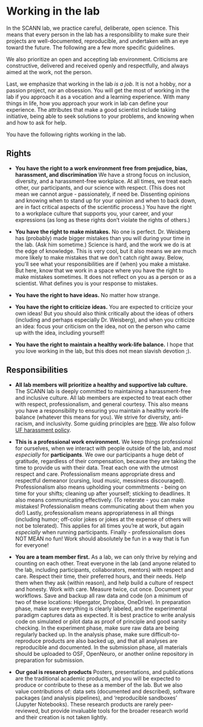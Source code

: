 # Working in the lab

In the SCANN lab, we practice careful, deliberate, open science. This means that every person in the lab has a responsibility to make sure their projects are well-documented, reproducible, and undertaken with an eye toward the future. The following are a few more specific guidelines.

We also prioritize an open and accepting lab environment. Criticisms are constructive, delivered and received openly and respectfully, and always aimed at the work, not the person. 

Last, we emphasize that working in the lab *is a job*. It is not a hobby, nor a passion project, nor an obsession. You will get the most of working in the lab if you approach it as a vocation and a learning experience. With many things in life, how you approach your work in lab can define your experience. The attributes that make a good scientist include taking initiative, being able to seek solutions to your problems, and knowing when and how to ask for help. 

You have the following rights working in the lab. 

## Rights
* **You have the right to a work environment free from prejudice, bias, harassment, and discrimination**
We have a strong focus on inclusion, diversity, and a harassment-free workplace. At all times, we treat each other, our participants, and our science with respect. (This does not mean we cannot argue - passionately, if need be. Dissenting opinions and knowing when to stand up for your opinion and when to back down, are in fact critical aspects of the scientific process.) You have the right to a workplace culture that supports you, your career, and your expressions (as long as these rights don’t violate the rights of others.)

* **You have the right to make mistakes.** No one is perfect. Dr. Weisberg has (probably) made bigger mistakes than you will during your time in the lab. (Ask him sometime.) Science is hard, and the work we do is at the edge of knowledge. This is very cool, but it also means we are much more likely to make mistakes that we don’t catch right away. Below, you’ll see what your responsibilities are if (when) you make a mistake. But here, know that we work in a space where you have the right to make mistakes sometimes. It does not reflect on you as a person or as a scientist. What defines you is your response to mistakes. 

* **You have the right to have ideas.** No matter how strange.

* **You have the right to criticize ideas.** You are expected to criticize your own ideas! But you should also think critically about the ideas of others (including and perhaps especially Dr. Weisberg), and when you criticize an idea: focus your criticism on the idea, not on the person who came up with the idea, including yourself!

* **You have the right to maintain a healthy work-life balance.** I hope that you love working in the lab, but this does not mean slavish devotion ;). 

## Responsibilities
* **All lab members will prioritize a healthy and supportive lab culture.**
  The SCANN lab is deeply committed to maintaining a harassment-free and inclusive culture. All lab members are expected to treat each other with respect, professionalism, and general courtesy. This also means you have a responsibility to ensuring you maintain a healthy work-life balance (whatever this means for you). We strive for diversity, anti-racism, and inclusivity. Some guiding principles are [here](https://coco-net.org/wp-content/uploads/2019/11/Coco-WhiteSupCulture-ENG4.pdf). We also follow [UF harassment policy](https://hr.ufl.edu/forms-policies/policies-managers/sexual-harassment/).

* **This is a professional work environment.**
We keep things professional for ourselves, when we interact with people outside of the lab, and *most especially* for **participants**. We owe our participants a huge debt of gratitude, regardless of their compensation, because they are taking the time to provide us with their data. Treat each one with the utmost respect and care. Professionalism means appropriate dress and respectful demeanor (cursing, loud music, messiness discouraged). Professionalism also means upholding your commitments - being on time for your shifts; cleaning up after yourself; sticking to deadlines. It also means communicating effectively. (To reiterate - you can make mistakes! Professionalism means communicating about them when you do!) Lastly, professionalism means appropriateness in all things (including humor; off-color jokes or jokes at the expense of others will not be tolerated). This applies for all times you're at work, but again *especially* when running participants. Finally - professionalism does NOT MEAN no fun! Work should absolutely be fun in a way that is fun for everyone!

* **You are a team member first.**
  As a lab, we can only thrive by relying and counting on each other. Treat everyone in the lab (and anyone related to the lab, including participants, collaborators, mentors) with respect and care. Respect their time, their preferred hours, and their needs. Help them when they ask (within reason), and help build a culture of respect and honesty.
Work with care. Measure twice, cut once. Document your workflows. Save and backup all raw data and code (on a minimum of two of these locations: Hipergator, Dropbox, OneDrive). In preparation phase, make sure everything is clearly labeled, and the experimental paradigm captures data as expected. It is best practice to write analysis code on simulated or pilot data as proof of principle and good sanity checking. In the experiment phase, make sure raw data are being regularly backed up. In the analysis phase, make sure difficult-to-reproduce products are also backed up, and that all analyses are reproducible and documented. In the submission phase, all materials should be uploaded to OSF, OpenNeuro, or another online repository in preparation for submission.

* **Our goal is research products**
  Posters, presentations, and publications are the traditional academic products, and you will be expected to produce or contribute to these as a member of the lab. But we also value contributions of: data sets (documented and described), software packages (and analysis pipelines), and ‘reproducible sandboxes’ (Jupyter Notebooks). These research products are rarely peer-reviewed, but provide invaluable tools for the broader research world and their creation is not taken lightly.
